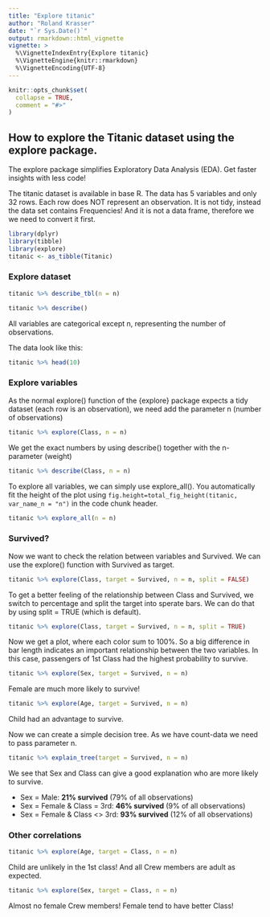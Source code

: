 ```yaml
---
title: "Explore titanic"
author: "Roland Krasser"
date: "`r Sys.Date()`"
output: rmarkdown::html_vignette
vignette: >
  %\VignetteIndexEntry{Explore titanic}
  %\VignetteEngine{knitr::rmarkdown}
  %\VignetteEncoding{UTF-8}
---
```


```r
knitr::opts_chunk$set(
  collapse = TRUE,
  comment = "#>"
)
```

## How to explore the Titanic dataset using the explore package.

The explore package simplifies Exploratory Data Analysis (EDA). Get faster insights with less code!

The titanic dataset is available in base R. The data has 5 variables and only 32 rows. Each row does NOT represent an observation. It is not tidy, instead the data set contains Frequencies! And it is not a data frame, therefore we we need to convert it first.

```r
library(dplyr)
library(tibble)
library(explore)
titanic <- as_tibble(Titanic)
```

### Explore dataset

```r
titanic %>% describe_tbl(n = n)
```

```r
titanic %>% describe()
```

All variables are categorical except n, representing the number of observations.

The data look like this:

```r
titanic %>% head(10)
```

### Explore variables

As the normal explore() function of the {explore} package expects a tidy dataset (each row is an observation), we need add the parameter n (number of observations)

```r
titanic %>% explore(Class, n = n)
```

We get the exact numbers by using describe() together with the n-parameter (weight)

```r
titanic %>% describe(Class, n = n)
```

To explore all variables, we can simply use explore_all(). You automatically fit the height of the plot using `fig.height=total_fig_height(titanic, var_name_n = "n")` in the code chunk header.

```r
titanic %>% explore_all(n = n)
```

### Survived?

Now we want to check the relation between variables and Survived. We can use the explore() function with Survived as target.

```r
titanic %>% explore(Class, target = Survived, n = n, split = FALSE)
```

To get a better feeling of the relationship between Class and Survived, we switch to percentage and split the target into sperate bars. We can do that by using split = TRUE (which is default).

```r
titanic %>% explore(Class, target = Survived, n = n, split = TRUE)
```

Now we get a plot, where each color sum to 100%. So a big difference in bar length indicates an important relationship between the two variables. In this case, passengers of 1st Class had the highest probability to survive.

```r
titanic %>% explore(Sex, target = Survived, n = n)
```

Female are much more likely to survive!

```r
titanic %>% explore(Age, target = Survived, n = n)
```

Child had an advantage to survive.

Now we can create a simple decision tree. As we have count-data we need to pass parameter n.

```r
titanic %>% explain_tree(target = Survived, n = n)
```

We see that Sex and Class can give a good explanation who are more likely to survive.

* Sex = Male: **21% survived** (79% of all observations)
* Sex = Female & Class = 3rd: **46% survived** (9% of all observations)
* Sex = Female & Class <> 3rd: **93% survived** (12% of all observations)

### Other correlations

```r
titanic %>% explore(Age, target = Class, n = n)
```

Child are unlikely in the 1st class! And all Crew members are adult as expected.

```r
titanic %>% explore(Sex, target = Class, n = n)
```

Almost no female Crew members! Female tend to have better Class!
